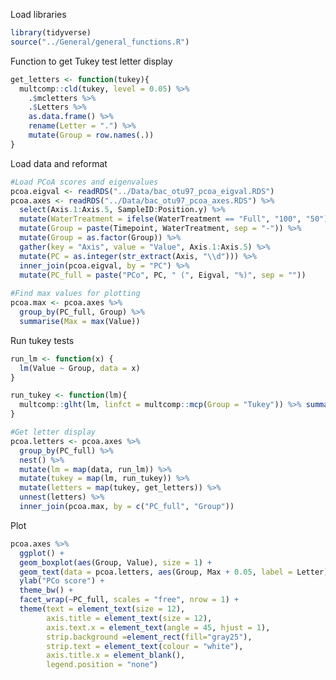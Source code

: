 Load libraries
```r
library(tidyverse)
source("../General/general_functions.R")
```

Function to get Tukey test letter display
```r
get_letters <- function(tukey){
  multcomp::cld(tukey, level = 0.05) %>% 
    .$mcletters %>% 
    .$Letters %>% 
    as.data.frame() %>% 
    rename(Letter = ".") %>% 
    mutate(Group = row.names(.))
}
```


Load data and reformat
```r
#Load PCoA scores and eigenvalues
pcoa.eigval <- readRDS("../Data/bac_otu97_pcoa_eigval.RDS")
pcoa.axes <- readRDS("../Data/bac_otu97_pcoa_axes.RDS") %>% 
  select(Axis.1:Axis.5, SampleID:Position.y) %>% 
  mutate(WaterTreatment = ifelse(WaterTreatment == "Full", "100", "50")) %>% 
  mutate(Group = paste(Timepoint, WaterTreatment, sep = "-")) %>% 
  mutate(Group = as.factor(Group)) %>% 
  gather(key = "Axis", value = "Value", Axis.1:Axis.5) %>% 
  mutate(PC = as.integer(str_extract(Axis, "\\d"))) %>% 
  inner_join(pcoa.eigval, by = "PC") %>% 
  mutate(PC_full = paste("PCo", PC, " (", Eigval, "%)", sep = ""))
  
#Find max values for plotting
pcoa.max <- pcoa.axes %>% 
  group_by(PC_full, Group) %>% 
  summarise(Max = max(Value))
```

Run tukey tests
```r
run_lm <- function(x) {
  lm(Value ~ Group, data = x)
} 

run_tukey <- function(lm){
  multcomp::glht(lm, linfct = multcomp::mcp(Group = "Tukey")) %>% summary()
}

#Get letter display
pcoa.letters <- pcoa.axes %>% 
  group_by(PC_full) %>% 
  nest() %>% 
  mutate(lm = map(data, run_lm)) %>% 
  mutate(tukey = map(lm, run_tukey)) %>% 
  mutate(letters = map(tukey, get_letters)) %>% 
  unnest(letters) %>% 
  inner_join(pcoa.max, by = c("PC_full", "Group"))
```

Plot
```r
pcoa.axes %>% 
  ggplot() +
  geom_boxplot(aes(Group, Value), size = 1) +
  geom_text(data = pcoa.letters, aes(Group, Max + 0.05, label = Letter), size = 4) +
  ylab("PCo score") +
  theme_bw() +
  facet_wrap(~PC_full, scales = "free", nrow = 1) +
  theme(text = element_text(size = 12),
        axis.title = element_text(size = 12),
        axis.text.x = element_text(angle = 45, hjust = 1),
        strip.background =element_rect(fill="gray25"),
        strip.text = element_text(colour = "white"),
        axis.title.x = element_blank(),
        legend.position = "none")

```

